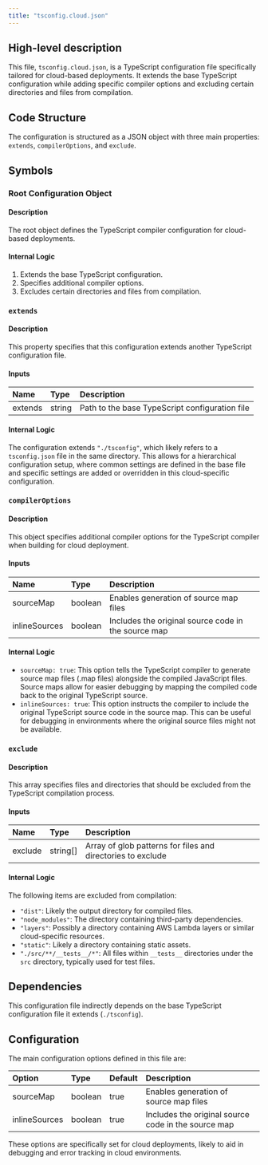 ```yaml
---
title: "tsconfig.cloud.json"
---
```


## High-level description
This file, `tsconfig.cloud.json`, is a TypeScript configuration file specifically tailored for cloud-based deployments. It extends the base TypeScript configuration while adding specific compiler options and excluding certain directories and files from compilation.

## Code Structure
The configuration is structured as a JSON object with three main properties: `extends`, `compilerOptions`, and `exclude`.

## Symbols

### Root Configuration Object
#### Description
The root object defines the TypeScript compiler configuration for cloud-based deployments.

#### Internal Logic
1. Extends the base TypeScript configuration.
2. Specifies additional compiler options.
3. Excludes certain directories and files from compilation.

### `extends`
#### Description
This property specifies that this configuration extends another TypeScript configuration file.

#### Inputs
| Name | Type | Description |
|:-----|:-----|:------------|
| extends | string | Path to the base TypeScript configuration file |

#### Internal Logic
The configuration extends `"./tsconfig"`, which likely refers to a `tsconfig.json` file in the same directory. This allows for a hierarchical configuration setup, where common settings are defined in the base file and specific settings are added or overridden in this cloud-specific configuration.

### `compilerOptions`
#### Description
This object specifies additional compiler options for the TypeScript compiler when building for cloud deployment.

#### Inputs
| Name | Type | Description |
|:-----|:-----|:------------|
| sourceMap | boolean | Enables generation of source map files |
| inlineSources | boolean | Includes the original source code in the source map |

#### Internal Logic
- `sourceMap: true`: This option tells the TypeScript compiler to generate source map files (.map files) alongside the compiled JavaScript files. Source maps allow for easier debugging by mapping the compiled code back to the original TypeScript source.
- `inlineSources: true`: This option instructs the compiler to include the original TypeScript source code in the source map. This can be useful for debugging in environments where the original source files might not be available.

### `exclude`
#### Description
This array specifies files and directories that should be excluded from the TypeScript compilation process.

#### Inputs
| Name | Type | Description |
|:-----|:-----|:------------|
| exclude | string[] | Array of glob patterns for files and directories to exclude |

#### Internal Logic
The following items are excluded from compilation:
- `"dist"`: Likely the output directory for compiled files.
- `"node_modules"`: The directory containing third-party dependencies.
- `"layers"`: Possibly a directory containing AWS Lambda layers or similar cloud-specific resources.
- `"static"`: Likely a directory containing static assets.
- `"./src/**/__tests__/*"`: All files within `__tests__` directories under the `src` directory, typically used for test files.

## Dependencies
This configuration file indirectly depends on the base TypeScript configuration file it extends (`./tsconfig`).

## Configuration
The main configuration options defined in this file are:

| Option | Type | Default | Description |
|:-------|:-----|:--------|:------------|
| sourceMap | boolean | true | Enables generation of source map files |
| inlineSources | boolean | true | Includes the original source code in the source map |

These options are specifically set for cloud deployments, likely to aid in debugging and error tracking in cloud environments.